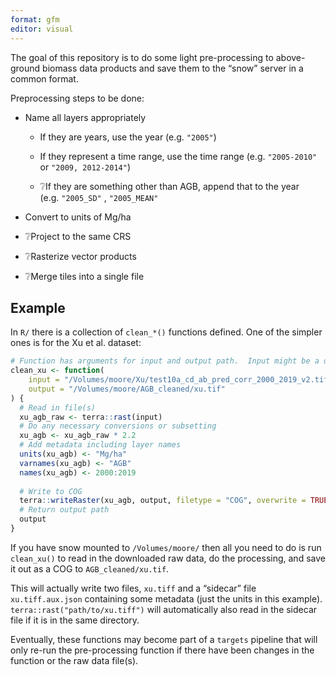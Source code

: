 ```yaml
---
format: gfm
editor: visual
---
```


The goal of this repository is to do some light pre-processing to above-ground biomass data products and save them to the "snow" server in a common format.

Preprocessing steps to be done:

-   Name all layers appropriately

    -   If they are years, use the year (e.g. `"2005"`)

    -   If they represent a time range, use the time range (e.g. `"2005-2010"` or `"2009, 2012-2014"`)

    -   ❔If they are something other than AGB, append that to the year (e.g. `"2005_SD"` , `"2005_MEAN"`

-   Convert to units of Mg/ha

-   ❔Project to the same CRS

-   ❔Rasterize vector products

-   ❔Merge tiles into a single file

## Example

In `R/` there is a collection of `clean_*()` functions defined.
One of the simpler ones is for the Xu et al. dataset:

``` r
# Function has arguments for input and output path.  Input might be a directory in the case of multiple tiles
clean_xu <- function(
    input = "/Volumes/moore/Xu/test10a_cd_ab_pred_corr_2000_2019_v2.tif", 
    output = "/Volumes/moore/AGB_cleaned/xu.tif"
) {
  # Read in file(s)
  xu_agb_raw <- terra::rast(input) 
  # Do any necessary conversions or subsetting
  xu_agb <- xu_agb_raw * 2.2 
  # Add metadata including layer names
  units(xu_agb) <- "Mg/ha"
  varnames(xu_agb) <- "AGB"
  names(xu_agb) <- 2000:2019
  
  # Write to COG
  terra::writeRaster(xu_agb, output, filetype = "COG", overwrite = TRUE)
  # Return output path
  output
}
```

If you have snow mounted to `/Volumes/moore/` then all you need to do is run `clean_xu()` to read in the downloaded raw data, do the processing, and save it out as a COG to `AGB_cleaned/xu.tif`.

::: callout-note
This will actually write two files, `xu.tiff` and a "sidecar" file `xu.tiff.aux.json` containing some metadata (just the units in this example).
`terra::rast("path/to/xu.tiff")` will automatically also read in the sidecar file if it is in the same directory.
:::

Eventually, these functions may become part of a `targets` pipeline that will only re-run the pre-processing function if there have been changes in the function or the raw data file(s).
